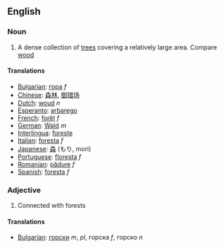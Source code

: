 ==English==

===Noun===

#A dense collection of [[tree]]s covering a relatively large area.  Compare [[wood]]

====Translations====
*[[Bulgarian]]: [[гора]] ''f''
*[[Chinese]]: [[森]][[林]], [[御猎场]]
*[[Dutch]]: [[woud]] ''n''
*[[Esperanto]]: [[arbarego]]
*[[French]]: [[forêt]] ''f''
*[[German]]: [[Wald]] ''m''
*[[Interlingua]]: [[foreste]]
*[[Italian]]: [[foresta]] ''f''
*[[Japanese]]: [[森]] (もり, mori)
*[[Portuguese]]: [[floresta]] ''f''
*[[Romanian]]: [[pădure]] ''f''
*[[Spanish]]: [[foresta]] ''f''
===Adjective===

#Connected with forests

====Translations====

*[[Bulgarian]]: [[горски]] ''m'', ''pl'', горска ''f'', горско ''n''